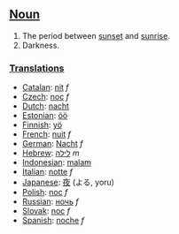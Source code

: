 ==[[Noun]]==

#The period between [[sunset]] and [[sunrise]].
#Darkness.

===[[Translation]]s===
*[[Catalan]]: [[nit]] ''f''
*[[Czech]]: [[noc]] ''f''
*[[Dutch]]: [[nacht]]
*[[Estonian]]: [[öö]]
*[[Finnish]]: [[yö]]
*[[French]]: [[nuit]] ''f''
*[[German]]: [[Nacht]] ''f''
*[[Hebrew]]: [[לילה]] ''m''
*[[Indonesian]]: [[malam]]
*[[Italian]]: [[notte]] ''f''
*[[Japanese]]: [[夜]] (よる, yoru)
*[[Polish]]: [[noc]] ''f''
*[[Russian]]: [[ночь]] ''f''
*[[Slovak]]: [[noc]] ''f''
*[[Spanish]]: [[noche]] ''f''
